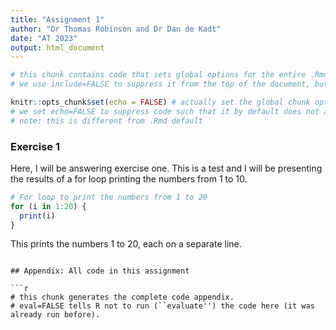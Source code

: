 ```yaml
---
title: "Assignment 1"
author: "Dr Thomas Robinson and Dr Dan de Kadt"
date: "AT 2023"
output: html_document
---
```


```r
# this chunk contains code that sets global options for the entire .Rmd. 
# we use include=FALSE to suppress it from the top of the document, but it will still appear in the appendix. 

knitr::opts_chunk$set(echo = FALSE) # actually set the global chunk options. 
# we set echo=FALSE to suppress code such that it by default does not appear throughout the document. 
# note: this is different from .Rmd default
```

### Exercise 1

Here, I will be answering exercise one. This is a test and I will be presenting the results of a for loop printing the numbers from 1 to 10.

```r
# For loop to print the numbers from 1 to 20
for (i in 1:20) {
  print(i)
}

```
This prints the numbers 1 to 20, each on a separate line.


```

## Appendix: All code in this assignment

```r
# this chunk generates the complete code appendix. 
# eval=FALSE tells R not to run (``evaluate'') the code here (it was already run before).
```
